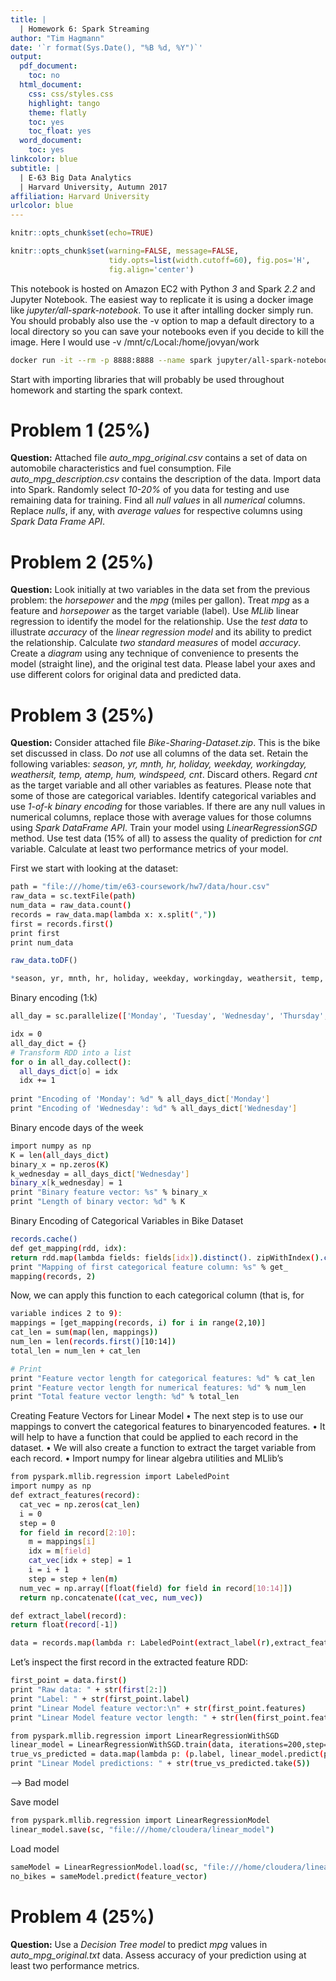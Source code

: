 ```yaml
---
title: |
  | Homework 6: Spark Streaming
author: "Tim Hagmann"
date: '`r format(Sys.Date(), "%B %d, %Y")`'
output:
  pdf_document:
    toc: no
  html_document:
    css: css/styles.css
    highlight: tango
    theme: flatly
    toc: yes
    toc_float: yes
  word_document:
    toc: yes
linkcolor: blue
subtitle: |
  | E-63 Big Data Analytics
  | Harvard University, Autumn 2017
affiliation: Harvard University
urlcolor: blue
---
```


```r
knitr::opts_chunk$set(echo=TRUE)
```

```r
knitr::opts_chunk$set(warning=FALSE, message=FALSE,
                      tidy.opts=list(width.cutoff=60), fig.pos='H',
                      fig.align='center')
```

This notebook is hosted on Amazon EC2 with Python *3* and Spark *2.2* and Jupyter Notebook. The easiest way to replicate it is using a docker image like *jupyter/all-spark-notebook*. To use it after intalling docker simply run. You should probably also use the -v option to map a default directory
to a local directory so you can save your notebooks even if you decide to kill the image. Here I would use -v /mnt/c/Local:/home/jovyan/work

```bash
docker run -it --rm -p 8888:8888 --name spark jupyter/all-spark-notebook 
```

Start with importing libraries that will probably be used throughout homework and starting the spark context.


# Problem 1 (25%)
**Question:** Attached file *auto_mpg_original.csv* contains a set of data on automobile characteristics and fuel consumption. File *auto_mpg_description.csv* contains the description of the data.  Import data into Spark. Randomly select *10-20%* of you data for testing and use remaining data for training. Find all *null values* in all *numerical* columns. Replace *nulls*, if any, with *average values* for respective columns using *Spark Data Frame API*.


# Problem 2 (25%)
**Question:** Look initially at two variables in the data set from the previous problem: the *horsepower* and the *mpg* (miles per gallon). Treat *mpg* as a feature and *horsepower* as the target variable (label). Use *MLlib* linear regression to identify the model for the relationship. Use the *test data* to illustrate *accuracy* of the *linear regression model* and its ability to predict the relationship. Calculate *two standard measures* of model *accuracy*. Create a *diagram* using any technique of convenience to presents the model (straight line), and the original test data. Please label your axes and use different colors for original data and predicted data.

# Problem 3 (25%)
**Question:** Consider attached file *Bike-Sharing-Dataset.zip*. This is the bike set discussed in class. Do *not* use all columns of the data set. Retain the following variables: *season, yr, mnth, hr, holiday, weekday, workingday, weathersit, temp, atemp, hum, windspeed, cnt*. Discard others. Regard *cnt* as the target variable and all other variables as features.  Please note that some of those are categorical variables. Identify categorical variables and use *1-of-k* *binary encoding* for those variables. If there are any null values in numerical columns, replace those with average values for those columns using *Spark DataFrame API*. Train your model using *LinearRegressionSGD* method. Use test data (15% of all) to assess the quality of prediction for *cnt* variable. Calculate at least two performance metrics of your model.

First we start with looking at the dataset:
```bash
path = "file:///home/tim/e63-coursework/hw7/data/hour.csv"
raw_data = sc.textFile(path)
num_data = raw_data.count()
records = raw_data.map(lambda x: x.split(","))
first = records.first()
print first
print num_data
```

```r
raw_data.toDF()

*season, yr, mnth, hr, holiday, weekday, workingday, weathersit, temp, atemp, hum, windspeed, cnt*
```


Binary encoding (1:k)
```bash
all_day = sc.parallelize(['Monday', 'Tuesday', 'Wednesday', 'Thursday', 'Friday', 'Saturday', 'Sunday'])

idx = 0
all_day_dict = {}
# Transform RDD into a list
for o in all_day.collect():
  all_days_dict[o] = idx
  idx += 1
  
print "Encoding of 'Monday': %d" % all_days_dict['Monday']
print "Encoding of 'Wednesday': %d" % all_days_dict['Wednesday']
```

Binary encode days of the week
```bash
import numpy as np
K = len(all_days_dict)
binary_x = np.zeros(K)
k_wednesday = all_days_dict['Wednesday']
binary_x[k_wednesday] = 1
print "Binary feature vector: %s" % binary_x
print "Length of binary vector: %d" % K
```

Binary Encoding of Categorical Variables in Bike Dataset
```bash
records.cache()
def get_mapping(rdd, idx):
return rdd.map(lambda fields: fields[idx]).distinct(). zipWithIndex().collectAsMap()
print "Mapping of first categorical feature column: %s" % get_
mapping(records, 2)
```

Now, we can apply this function to each categorical column (that is, for
```bash
variable indices 2 to 9):
mappings = [get_mapping(records, i) for i in range(2,10)]
cat_len = sum(map(len, mappings))
num_len = len(records.first()[10:14])
total_len = num_len + cat_len

# Print
print "Feature vector length for categorical features: %d" % cat_len
print "Feature vector length for numerical features: %d" % num_len
print "Total feature vector length: %d" % total_len
```

Creating Feature Vectors for Linear Model
• The next step is to use our mappings to convert the categorical features to binaryencoded
features.
• It will help to have a function that could be applied to each record in the dataset.
• We will also create a function to extract the target variable from each record.
• Import numpy for linear algebra utilities and MLlib's
```bash
from pyspark.mllib.regression import LabeledPoint
import numpy as np
def extract_features(record):
  cat_vec = np.zeros(cat_len)
  i = 0
  step = 0
  for field in record[2:10]:
    m = mappings[i]
    idx = m[field]
    cat_vec[idx + step] = 1
    i = i + 1
    step = step + len(m)
  num_vec = np.array([float(field) for field in record[10:14]])
  return np.concatenate((cat_vec, num_vec))

def extract_label(record):
return float(record[-1])
```

```bash
data = records.map(lambda r: LabeledPoint(extract_label(r),extract_features(r)))
```

Let's inspect the first record in the extracted feature RDD:

```bash
first_point = data.first()
print "Raw data: " + str(first[2:])
print "Label: " + str(first_point.label)
print "Linear Model feature vector:\n" + str(first_point.features)
print "Linear Model feature vector length: " + str(len(first_point.features))
```

```bash
from pyspark.mllib.regression import LinearRegressionWithSGD
linear_model = LinearRegressionWithSGD.train(data, iterations=200,step=0.01, intercept=False)
true_vs_predicted = data.map(lambda p: (p.label, linear_model.predict(p.features)))
print "Linear Model predictions: " + str(true_vs_predicted.take(5))
```

--> Bad model

Save model
```bash
from pyspark.mllib.regression import LinearRegressionModel
linear_model.save(sc, "file:///home/cloudera/linear_model")
```

Load model
```bash
sameModel = LinearRegressionModel.load(sc, "file:///home/cloudera/linear_model")
no_bikes = sameModel.predict(feature_vector)
```


# Problem 4 (25%)
**Question:** Use a *Decision Tree model* to predict *mpg* values in *auto_mpg_original.txt* data. Assess accuracy of your prediction using at least two performance metrics.
